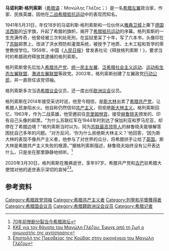 {{Infobox officeholder
| name               = 马诺利斯·格列索斯
| native_name        = Μανώλης Γλέζος
| native_name_lang   = el
| image              = Manolis Glezos with LAE 2.jpg
| alt                = 
| caption            = 2015年
| order              = 
| parliament         = 欧洲议会
| constituency_MP    = 议员
| term_start         = 2014年7月1日
| term_end           = 2015年7月8日<small>（辞职）</small>
| successor          = Nikolaos Chountis
| term_start2        = 1984年7月24日
| term_end2          = 1985年1月25日<small>（辞职）</small>
| successor2         = Spiridon Kolokotronis
| birth_date         = {{Birth date|1922|9|9|df=y}}
| birth_place        = {{flag|Kingdom of Greece}}[[纳克索斯岛|纳克索斯岛]]
| death_date         = {{Death date and age|2020|03|30|1922|9|9|df=y}}
| death_place        = {{GRE}}[[雅典|雅典]]
| nationality        = [[希腊|希腊]]
| party              = [[人民團結_(希臘)|人民團結]] (2015–2020)<br>[[激進左翼聯盟|激進左翼聯盟]] (2012–2015)<br />[[運動和生態左翼聯盟|運動和生態左翼聯盟]] (1991–2012)<br>[[泛希腊社会主义运动|泛希腊社会主义运动]] (1981–1989)<br> [[統一民主左翼|統一民主左翼]] (1974–1981)<br>[[希臘共產黨|希臘共產黨]] (–1968)
}}

'''马诺利斯·格列索斯'''（[[希腊语|希腊语]]：Μανώλης Γλέζος；{{bd|1922年|9月9日|2020年|3月30日|catIdx=Glezos}}）是一名[[希腊|希腊]][[左翼|左翼]]政治家、作家、民族英雄，因他在[[二战|二战]][[希腊抵抗运动|希腊抵抗运动]]中的表现而知名。

1941年5月31日，年仅18岁的马诺利斯·格列索斯和一位伙伴从[[雅典卫城|雅典卫城]]上撕下[[德国|德国]][[法西斯|法西斯]]的[[卐|卐]]字旗，升起了希腊的旗帜，揭开了[[希腊抵抗运动|希腊抵抗运动]]的序幕。格列索斯的一生充满传奇，他曾经被三次判处死刑，在监狱里呆了十年，写了六本书，头像印在了[[苏联|苏联]]邮票上，改进了洪水预防和灌溉系统，被授予了地质、土木工程和哲学的荣誉教授学位。1959年，中国《[[人民日报|人民日报]]》曾发表社论《释放格列索斯！》，要求当时的希腊政府释放其逮捕的格列索斯。

格列索斯曾先后加入[[希腊共产党|希腊共产党]]、[[统一民主左翼|统一民主左翼]]、[[泛希腊社会主义运动|泛希腊社会主义运动]]、[[运动和生态左翼联盟|运动和生态左翼联盟]]、[[激进左翼联盟|激进左翼联盟]]等政党。2002年，格列索斯创建了左翼政党[[行动公民_(希腊)|行动公民]]，并一直担任该党领袖。

格列索斯多次当选[[希腊议会|希腊议会]]议员，还一度出任[[欧洲议会|欧洲议会]]议员。

格列索斯在2014年接受采访时说，他至今相信，是[[斯大林|斯大林]]出卖了[[希腊共产党|希腊共产党]]，让希腊人民身陷水火。他自称仍然信仰[[共产主义|共产主义]]，但拒绝[[斯大林主义|斯大林主义]]。格列索斯回忆，1963年，作为二战英雄，他受邀前往[[克里姆林宫|克里姆林宫]]，接受[[赫鲁晓夫|赫鲁晓夫]]颁发的、印有自己头像的邮票。“为什么苏联红军在1944年时到达了保加利亚和罗马尼亚，却停在了希腊边境？”格列索斯当时以为，同为[[苏联最高领导人|苏联最高领导人]]的赫鲁晓夫能够解答困扰自己多年的问题。“对方反问，‘你为什么拒绝斯大林主义？’他回答，‘因为斯大林的表现不像共产主义者，他参与了对世界的瓜分，将希腊拱手让给了[[英国|英国]]。斯大林是希腊共产主义失败的根源。’”据格列索斯描述，赫鲁晓夫始终没有公开表达什么，只是坐在那里静静地倾听。<ref>[http://qnck.cyol.com/html/2014-12/17/nw.D110000qnck_20141217_1-13.htm 70年前惨剧分裂当今希腊政坛]</ref>

2020年3月30日，格列索斯在雅典逝世，享年97岁。希腊共产党和[[古巴|古巴]]驻希腊大使馆对他的逝世表示深切的哀悼<ref>[https://www.cnn.gr/news/politiki/story/213365/kke-gia-ton-thanato-toy-manoli-glezoy-efyge-apo-ti-zoi-o-agonistis-tis-antistasis ΚΚΕ για τον θάνατο του Μανώλη Γλέζου: Έφυγε από τη ζωή ο αγωνιστής της αντίστασης]</ref><ref>[https://laiki-enotita.gr/2020/03/30/%ce%b5%cf%80%ce%b9%cf%83%cf%84%ce%bf%ce%bb%ce%ae-%cf%84%ce%b7%cf%82-%cf%80%cf%81%ce%b5%cf%83%ce%b2%ce%b5%ce%af%ce%b1%cf%82-%cf%84%ce%b7%cf%82-%ce%ba%ce%bf%cf%8d%ce%b2%ce%b1%cf%82-%cf%83%cf%84%ce%b7/ Επιστολή της Πρεσβείας της Κούβας στην οικογένεια του Μανώλη Γλέζου]</ref>。

==参考资料==
{{reflist}}

{{authority control}}
{{DEFAULTSORT: Glezos, Manolis}}
[[Category:希腊政党领袖|Category:希腊政党领袖]]
[[Category:希腊共产主义者|Category:希腊共产主义者]]
[[Category:列寧和平獎獲得者|Category:列寧和平獎獲得者]]
[[Category:希腊国会议员|Category:希腊国会议员]]
[[Category:希腊籍欧洲议会议员|Category:希腊籍欧洲议会议员]]
[[Category:希腊记者|Category:希腊记者]]